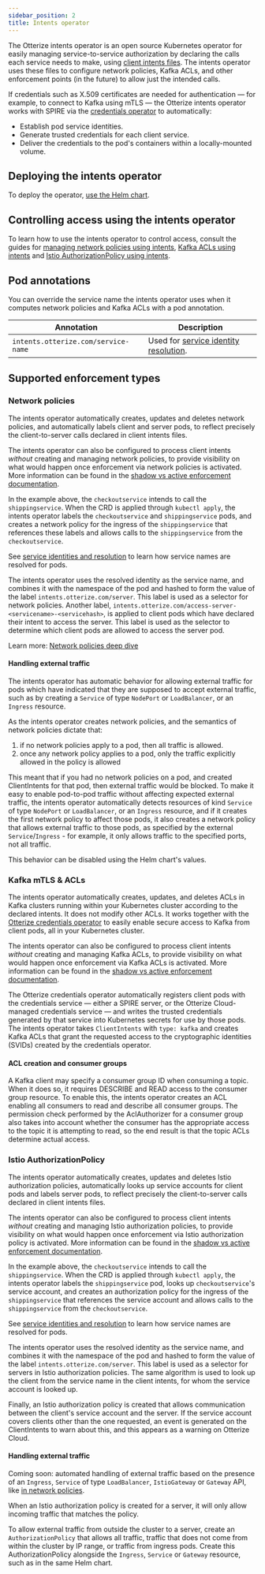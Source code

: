 ```yaml
---
sidebar_position: 2
title: Intents operator
---
```


The Otterize intents operator is an open source Kubernetes operator for easily managing service-to-service authorization
by declaring the calls each service needs to make, using [client intents files](/intent-based-access-control).
The intents operator uses these files to configure network policies, Kafka ACLs, and other enforcement points (in the future) to allow just the intended calls.

If credentials such as X.509 certificates are needed for authentication &mdash; for example,
to connect to Kafka using mTLS &mdash; the Otterize intents operator works with SPIRE via the
[credentials operator](/reference/configuration/credentials-operator) to automatically:
- Establish pod service identities.
- Generate trusted credentials for each client service.
- Deliver the credentials to the pod's containers within a locally-mounted volume.


## Deploying the intents operator
To deploy the operator, [use the Helm chart](/reference/configuration/intents-operator/helm-chart).

## Controlling access using the intents operator
To learn how to use the intents operator to control access, consult the guides for [managing network policies using intents](/quick-tutorials/access-control/k8s-network-policies), [Kafka ACLs using intents](/quick-tutorials/access-control/k8s-kafka-mtls) and [Istio AuthorizationPolicy using intents](/quick-tutorials/access-control/k8s-istio-authorization-policies).

## Pod annotations

You can override the service name the intents operator uses when it computes network policies and Kafka ACLs with a pod annotation.


| Annotation                          | Description                                                                                                                                          |
|-------------------------------------|------------------------------------------------------------------------------------------------------------------------------------------------------|
| `intents.otterize.com/service-name` | Used for [service identity resolution](/reference/service-identities#kubernetes-service-identity-resolution).|

## Supported enforcement types

### Network policies
The intents operator automatically creates, updates and deletes network policies, and automatically labels client and server pods, to reflect precisely the client-to-server calls declared in client intents files.

The intents operator can also be configured to process client intents *without* creating and managing network policies, to provide visibility on what would happen once enforcement via network policies is activated. More information can be found in the [shadow vs active enforcement documentation](/shadow-vs-active-enforcement).

In the example above, the `checkoutservice` intends to call the `shippingservice`. When the CRD is applied through `kubectl apply`, the intents operator labels the `checkoutservice` and `shippingservice` pods, and creates a network policy for the ingress of the `shippingservice` that references these labels and allows calls to the `shippingservice` from the `checkoutservice`.

See [service identities and resolution](/reference/service-identities) to learn how service names are resolved for pods.

The intents operator uses the resolved identity as the service name, and combines it with the namespace of the pod and hashed to form the value of the label `intents.otterize.com/server`.
This label is used as a selector for network policies. Another
label, `intents.otterize.com/access-server-<servicename>-<servicehash>`, is applied to client pods which have declared their intent
to access the server. This label is used as the selector to determine which client pods are allowed to access the server
pod.

Learn more: [Network policies deep dive](/reference/access-controls/network-policies)
#### Handling external traffic
The intents operator has automatic behavior for allowing external traffic for pods which have indicated that they are supposed to accept external traffic, such as by creating a `Service` of type `NodePort` or `LoadBalancer`, or an `Ingress` resource.

As the intents operator creates network policies, and the semantics of network policies dictate that:
1. if no network policies apply to a pod, then all traffic is allowed.
2. once any network policy applies to a pod, only the traffic explicitly allowed in the policy is allowed

This meant that if you had no network policies on a pod, and created ClientIntents for that pod, then external traffic would be blocked. To make it easy to enable pod-to-pod traffic without affecting expected external traffic, the intents operator automatically detects resources of kind `Service` of type `NodePort` or `LoadBalancer`, or an `Ingress` resource, and if it creates the first network policy to affect those pods, it also creates a network policy that allows external traffic to those pods, as specified by the external `Service`/`Ingress` - for example, it only allows traffic to the specified ports, not all traffic.

This behavior can be disabled using the Helm chart's values.

### Kafka mTLS & ACLs
The intents operator automatically creates, updates, and deletes ACLs in Kafka clusters running within your Kubernetes cluster according to the declared intents. It does not modify other ACLs. It works together with the [Otterize credentials operator](/reference/configuration/credentials-operator) to easily enable secure access to Kafka from client pods, all in your Kubernetes cluster.

The intents operator can also be configured to process client intents *without* creating and managing Kafka ACLs, to provide visibility on what would happen once enforcement via Kafka ACLs is activated. More information can be found in the [shadow vs active enforcement documentation](/shadow-vs-active-enforcement).

The Otterize credentials operator automatically registers client pods with the credentials service &mdash; either a SPIRE server, or the Otterize Cloud-managed credentials service &mdash; and writes the trusted credentials generated by that service into Kubernetes secrets for use by those pods. The intents operator takes `ClientIntents` with `type: kafka` and creates Kafka ACLs that grant the requested access to the cryptographic identities (SVIDs) created by the credentials operator.


#### ACL creation and consumer groups
A Kafka client may specify a consumer group ID when consuming a topic. When it does so, it requires DESCRIBE and READ access to the consumer group resource.
To enable this, the intents operator creates an ACL enabling all consumers to read and describe all consumer groups.
The permission check performed by the AclAuthorizer for a consumer group also takes into account whether the consumer has the appropriate access to the topic
it is attempting to read, so the end result is that the topic ACLs determine actual access.


### Istio AuthorizationPolicy
The intents operator automatically creates, updates and deletes Istio authorization policies, automatically looks up service accounts for client pods and labels server pods, to reflect precisely the client-to-server calls declared in client intents files.

The intents operator can also be configured to process client intents *without* creating and managing Istio authorization policies, to provide visibility on what would happen once enforcement via Istio authorization policy is activated. More information can be found in the [shadow vs active enforcement documentation](/shadow-vs-active-enforcement).

In the example above, the `checkoutservice` intends to call the `shippingservice`. When the CRD is applied through `kubectl apply`, the intents operator labels the `shippingservice` pod, looks up `checkoutservice`'s service account, and creates an authorization policy for the ingress of the `shippingservice` that references the service account and allows calls to the `shippingservice` from the `checkoutservice`.

See [service identities and resolution](/reference/service-identities) to learn how service names are resolved for pods.

The intents operator uses the resolved identity as the service name, and combines it with the namespace of the pod and hashed to form the value of the label `intents.otterize.com/server`.
This label is used as a selector for servers in Istio authorization policies. The same algorithm is used to look up the client from the service name in the client intents, for whom the service account is looked up.

Finally, an Istio authorization policy is created that allows communication between the client's service account and the server. If the service account covers clients other than the one requested, an event is generated on the ClientIntents to warn about this, and this appears as a warning on Otterize Cloud.

#### Handling external traffic
Coming soon: automated handling of external traffic based on the presence of an `Ingress`, `Service` of type `LoadBalancer`, `IstioGateway` or `Gateway` API, like [in network policies](#handling-external-traffic).

When an Istio authorization policy is created for a server, it will only allow incoming traffic that matches the policy.

To allow external traffic from outside the cluster to a server, create an `AuthorizationPolicy` that allows all traffic, traffic that does not come from within the cluster by IP range, or traffic from ingress pods. Create this AuthorizationPolicy alongside the `Ingress`, `Service` or `Gateway` resource, such as in the same Helm chart.
